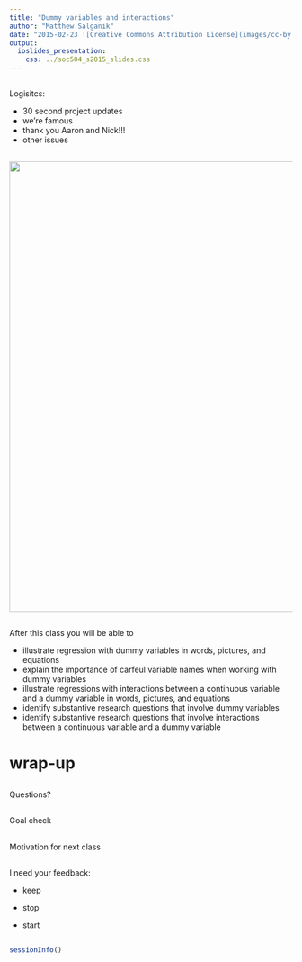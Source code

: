 ```yaml
---
title: "Dummy variables and interactions"
author: "Matthew Salganik"
date: "2015-02-23 ![Creative Commons Attribution License](images/cc-by.png)"
output: 
  ioslides_presentation:
    css: ../soc504_s2015_slides.css
---
```


##

Logisitcs:

- 30 second project updates
- we're famous
- thank you Aaron and Nick!!!
- other issues

##

<img src="images/data_workflow.png" width="800">

## 

After this class you will be able to 

- illustrate regression with dummy variables in words, pictures, and equations
- explain the importance of carfeul variable names when working with dummy variables
- illustrate regressions with interactions between a continuous variable and a dummy variable in words, pictures, and equations
- identify substantive research questions that involve dummy variables
- identify substantive research questions that involve interactions between a continuous variable and a dummy variable


##

# wrap-up

## 

Questions?

## 

Goal check

## 

Motivation for next class

##

I need your feedback:

- keep 

- stop

- start


##

```r
sessionInfo()
```
